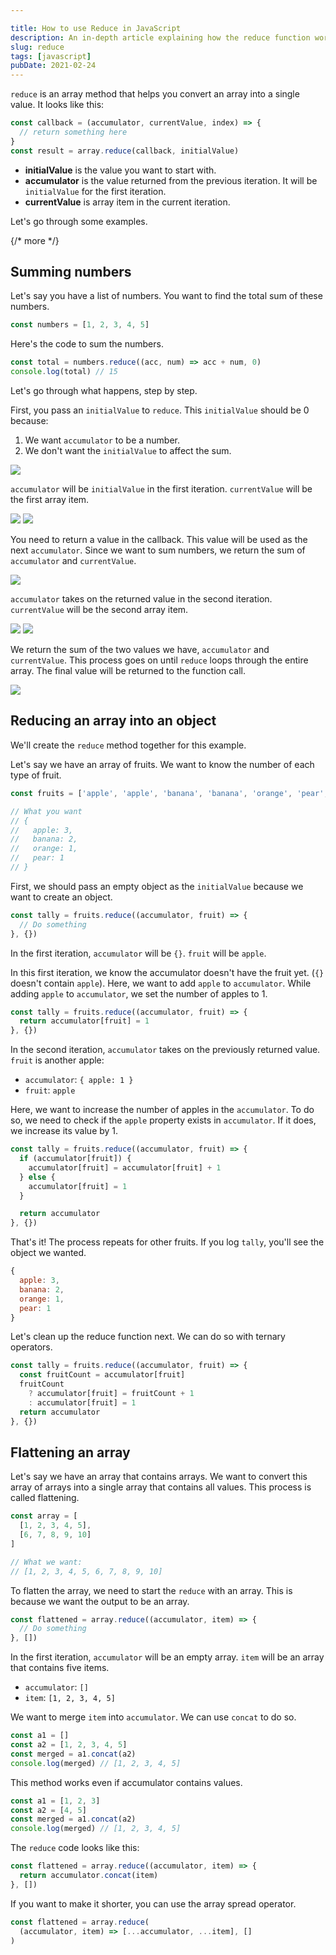 ```yaml
---

title: How to use Reduce in JavaScript
description: An in-depth article explaining how the reduce function works.
slug: reduce
tags: [javascript]
pubDate: 2021-02-24
---
```



`reduce` is an array method that helps you convert an array into a single value. It looks like this:

```js
const callback = (accumulator, currentValue, index) => {
  // return something here
}
const result = array.reduce(callback, initialValue)
```

- **initialValue** is the value you want to start with.
- **accumulator** is the value returned from the previous iteration. It will be `initialValue` for the first iteration.
- **currentValue** is array item in the current iteration.

Let's go through some examples.

{/* more */}

## Summing numbers

Let's say you have a list of numbers. You want to find the total sum of these numbers.

```js
const numbers = [1, 2, 3, 4, 5]
```

Here's the code to sum the numbers.

```js
const total = numbers.reduce((acc, num) => acc + num, 0)
console.log(total) // 15
```

Let's go through what happens, step by step.

First, you pass an `initialValue` to `reduce`. This `initialValue` should be 0 because:

1. We want `accumulator` to be a number.
2. We don't want the `initialValue` to affect the sum.

<Image src="/images/2021/reduce/sum-flow1.png" caption="Initial value set to 0" />

`accumulator` will be `initialValue` in the first iteration. `currentValue` will be the first array item.

<Image src="/images/2021/reduce/sum-flow2.png" caption="accumulator assigns as 0" />

<Image src="/images/2021/reduce/sum-flow3.png" caption="currentValue is the first item in the array" />

You need to return a value in the callback. This value will be used as the next `accumulator`. Since we want to sum numbers, we return the sum of `accumulator` and `currentValue`.

<Image src="/images/2021/reduce/sum-flow4.png" caption="The next return value is calculated" />

`accumulator` takes on the returned value in the second iteration. `currentValue` will be the second array item.

<Image src="/images/2021/reduce/sum-flow5.png" caption="The previous return value is used as the next accumulator" />

<Image src="/images/2021/reduce/sum-flow6.png" caption="currentValue becomes the second item in the array" />

We return the sum of the two values we have, `accumulator` and `currentValue`. This process goes on until `reduce` loops through the entire array. The final value will be returned to the function call.

<Image src="/images/2021/reduce/sum-flow7.png" caption="The return value is calculated and the process repeats" />

## Reducing an array into an object

We'll create the `reduce` method together for this example.

Let's say we have an array of fruits. We want to know the number of each type of fruit.

```js
const fruits = ['apple', 'apple', 'banana', 'banana', 'orange', 'pear', 'apple']

// What you want
// {
//   apple: 3,
//   banana: 2,
//   orange: 1,
//   pear: 1
// }
```

First, we should pass an empty object as the `initialValue` because we want to create an object.

```js
const tally = fruits.reduce((accumulator, fruit) => {
  // Do something
}, {})
```

In the first iteration, `accumulator` will be `{}`. `fruit` will be `apple`.

In this first iteration, we know the accumulator doesn't have the fruit yet. (`{}` doesn't contain `apple`). Here, we want to add `apple` to `accumulator`. While adding `apple` to `accumulator`, we set the number of apples to 1.

```js
const tally = fruits.reduce((accumulator, fruit) => {
  return accumulator[fruit] = 1
}, {})
```

In the second iteration, `accumulator` takes on the previously returned value. `fruit` is another apple:

- `accumulator`: `{ apple: 1 }`
- `fruit`: `apple`

Here, we want to increase the number of apples in the `accumulator`. To do so, we need to check if the `apple` property exists in `accumulator`. If it does, we increase its value by 1.

```js
const tally = fruits.reduce((accumulator, fruit) => {
  if (accumulator[fruit]) {
    accumulator[fruit] = accumulator[fruit] + 1
  } else {
    accumulator[fruit] = 1
  }

  return accumulator
}, {})
```

That's it! The process repeats for other fruits. If you log `tally`, you'll see the object we wanted.

```js
{
  apple: 3,
  banana: 2,
  orange: 1,
  pear: 1
}
```

Let's clean up the reduce function next. We can do so with ternary operators.

```js
const tally = fruits.reduce((accumulator, fruit) => {
  const fruitCount = accumulator[fruit]
  fruitCount
    ? accumulator[fruit] = fruitCount + 1
    : accumulator[fruit] = 1
  return accumulator
}, {})
```

## Flattening an array

Let's say we have an array that contains arrays. We want to convert this array of arrays into a single array that contains all values. This process is called flattening.

```js
const array = [
  [1, 2, 3, 4, 5],
  [6, 7, 8, 9, 10]
]

// What we want:
// [1, 2, 3, 4, 5, 6, 7, 8, 9, 10]
```

To flatten the array, we need to start the `reduce` with an array. This is because we want the output to be an array.

```js
const flattened = array.reduce((accumulator, item) => {
  // Do something
}, [])
```

In the first iteration, `accumulator` will be an empty array. `item` will be an array that contains five items.

- `accumulator`: `[]`
- `item`: `[1, 2, 3, 4, 5]`

We want to merge `item` into `accumulator`. We can use `concat` to do so.

```js
const a1 = []
const a2 = [1, 2, 3, 4, 5]
const merged = a1.concat(a2)
console.log(merged) // [1, 2, 3, 4, 5]
```

This method works even if accumulator contains values.

```js
const a1 = [1, 2, 3]
const a2 = [4, 5]
const merged = a1.concat(a2)
console.log(merged) // [1, 2, 3, 4, 5]
```

The `reduce` code looks like this:

```js
const flattened = array.reduce((accumulator, item) => {
  return accumulator.concat(item)
}, [])
```

If you want to make it shorter, you can use the array spread operator.

```js
const flattened = array.reduce(
  (accumulator, item) => [...accumulator, ...item], []
)
```
